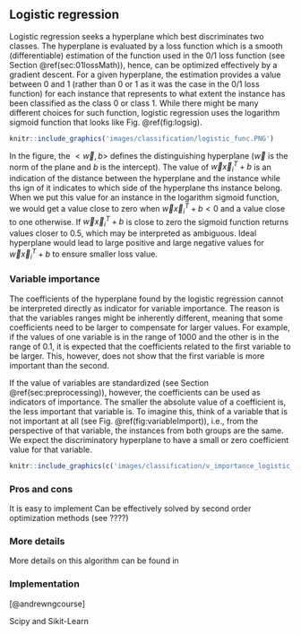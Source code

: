 ## Logistic regression

Logistic regression seeks a hyperplane which best discriminates two classes. The hyperplane is evaluated by a loss function which is a smooth (differentiable) estimation of the function used in the 0/1 loss function (see Section \@ref(sec:01lossMath)), hence, can be optimized effectively by a gradient descent. For a given hyperplane, the estimation provides a value between 0 and 1 (rather than 0 or 1 as it was the case in the 0/1 loss function) for each instance that represents to what extent the instance has been classified as the class 0 or class 1. While there might be many different choices for such function, logistic regression uses the logarithm sigmoid function that looks like Fig. \@ref(fig:logsig).

```r
knitr::include_graphics('images/classification/logistic_func.PNG')
```

In the figure, the $<\vec w, b>$ defines the distinguishing hyperplane ($\vec w$ is the norm of the plane and $b$ is the intercept). The value of $\vec w \vec x_i^T + b$ is an indication of the distance between the hyperplane and the instance while ths ign of it indicates to which side of the hyperplane ths instance belong. When we put this value for an instance in the logarithm sigmoid function, we would get a value close to zero when $\vec w \vec x_i^T + b<0$ and a value close to one otherwise. If $\vec w \vec x_i^T + b$ is close to zero the sigmoid function returns values closer to $0.5$, which may be interpreted as ambiguous. Ideal hyperplane would lead to large positive and large negative values for $\vec w \vec x_i^T + b$ to ensure smaller loss value.

### Variable importance

The coefficients of the hyperplane found by the logistic regression cannot be interpreted directly as indicator for variable importance. The reason is that the variables ranges might be inherently different, meaning that some coefficients need to be larger to compensate for larger values. For example, if the values of one variable is in the range of 1000 and the other is in the range of 0.1, it is expected that the coefficients related to the first variable to be larger. This, however, does not show that the first variable is more important than the second.

If the value of variables are standardized (see Section \@ref(sec:preprocessing)), however, the coefficients can be used as indicators of importance. The smaller the absolute value of a coefficient is, the less important that variable is. To imagine this, think of a variable that is not important at all (see Fig. \@ref(fig:variableImport)), i.e., from the perspective of that variable, the instances from both groups are the same. We expect the discriminatory hyperplane to have a small or zero coefficient value for that variable. 

```r
knitr::include_graphics(c('images/classification/v_importance_logistic_func_1.PNG', 'images/classification/v_importance_logistic_func_2.PNG'))
```

### Pros and cons
It is easy to implement
Can be effectively solved by second order optimization methods (see ????)

### More details
More details on this algorithm can be found in 

### Implementation  

[@andrewngcourse]

Scipy and Sikit-Learn

